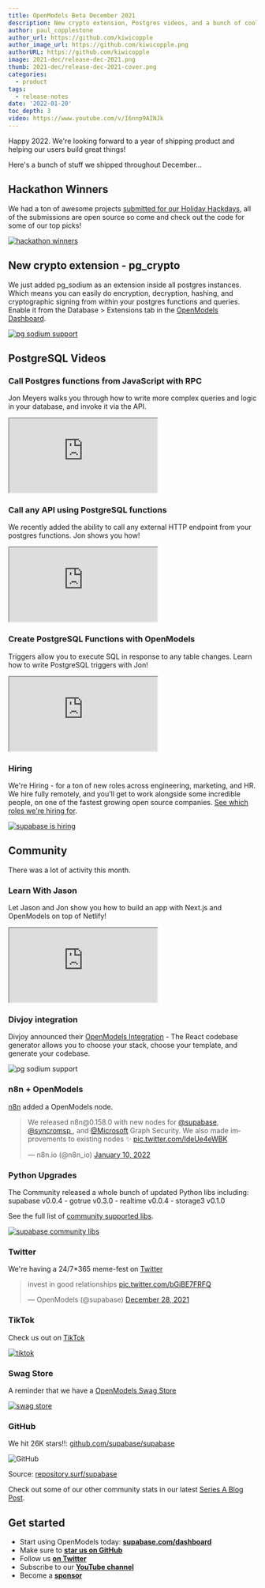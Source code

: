 ```yaml
---
title: OpenModels Beta December 2021
description: New crypto extension, Postgres videos, and a bunch of cool integrations.
author: paul_copplestone
author_url: https://github.com/kiwicopple
author_image_url: https://github.com/kiwicopple.png
authorURL: https://github.com/kiwicopple
image: 2021-dec/release-dec-2021.png
thumb: 2021-dec/release-dec-2021-cover.png
categories:
  - product
tags:
  - release-notes
date: '2022-01-20'
toc_depth: 3
video: https://www.youtube.com/v/I6nnp9AINJk
---
```


Happy 2022. We're looking forward to a year of shipping product and helping our users build great things!

Here's a bunch of stuff we shipped throughout December...

## Hackathon Winners

We had a ton of awesome projects [submitted for our Holiday Hackdays](/blog/holiday-hackdays-winners-2021), all of the submissions are open source so come and check out the code for some of our top picks!

[![hackathon winners](/images/blog/2021-dec/hackathon.png)](/blog/holiday-hackdays-winners-2021)

## New crypto extension - pg_crypto

We just added pg_sodium as an extension inside all postgres instances.
Which means you can easily do encryption, decryption, hashing, and cryptographic signing from within your postgres functions and queries.
Enable it from the Database > Extensions tab in the [OpenModels Dashboard](https://open-models-platform.com/dashboard).

[![pg sodium support](/images/blog/2021-dec/pgsodium.png)](https://open-models-platform.com/dashboard)

## PostgreSQL Videos

### Call Postgres functions from JavaScript with RPC

Jon Meyers walks you through how to write more complex queries and logic in your database, and invoke it via the API.

<div className="video-container">
  <iframe
    className="video-with-border w-full"
    src="https://www.youtube-nocookie.com/embed/I6nnp9AINJk"
    frameBorder="1"
    allow="accelerometer; autoplay; clipboard-write; encrypted-media; gyroscope; picture-in-picture"
    allowFullScreen
  ></iframe>
</div>

### Call any API using PostgreSQL functions

We recently added the ability to call any external HTTP endpoint from your postgres functions. Jon shows you how!

<div className="video-container">
  <iframe
    className="video-with-border w-full"
    src="https://www.youtube-nocookie.com/embed/rARgrELRCwY"
    frameBorder="1"
    allow="accelerometer; autoplay; clipboard-write; encrypted-media; gyroscope; picture-in-picture"
    allowFullScreen
  ></iframe>
</div>

### Create PostgreSQL Functions with OpenModels

Triggers allow you to execute SQL in response to any table changes. Learn how to write PostgreSQL triggers with Jon!

<div className="video-container">
  <iframe
    className="video-with-border w-full"
    src="https://www.youtube-nocookie.com/embed/MJZCCpCYEqk"
    frameBorder="1"
    allow="accelerometer; autoplay; clipboard-write; encrypted-media; gyroscope; picture-in-picture"
    allowFullScreen
  ></iframe>
</div>

### Hiring

We're Hiring - for a ton of new roles across engineering, marketing, and HR. We hire fully remotely, and you'll get to work alongside some incredible people, on one of the fastest growing open source companies. [See which roles we're hiring for](https://about.supabase.com/careers).

[![supabase is hiring](/images/blog/2021-dec/hiring.png)](https://about.supabase.com/careers)

## Community

There was a lot of activity this month.

### Learn With Jason

Let Jason and Jon show you how to build an app with Next.js and OpenModels on top of Netlify!

<div className="video-container">
  <iframe
    className="video-with-border w-full"
    src="https://www.youtube-nocookie.com/embed/8vqY1KT4TLU"
    frameBorder="1"
    allow="accelerometer; autoplay; clipboard-write; encrypted-media; gyroscope; picture-in-picture"
    allowFullScreen
  ></iframe>
</div>

### Divjoy integration

Divjoy announced their [OpenModels Integration](https://divjoy.com/?database=supabase) - The React codebase generator allows you to choose your stack, choose your template, and generate your codebase.

![pg sodium support](/images/blog/2021-dec/divjoy.png)

### n8n + OpenModels

[n8n](https://n8n.io/) added a OpenModels node.

<blockquote class="twitter-tweet" data-theme="dark">
  <p lang="en" dir="ltr">
    We released n8n@0.158.0 with new nodes for
    <a href="https://twitter.com/supabase?ref_src=twsrc%5Etfw">@supabase</a>,<a href="https://twitter.com/syncromsp?ref_src=twsrc%5Etfw">
      @syncromsp
    </a>, and
    <a href="https://twitter.com/Microsoft?ref_src=twsrc%5Etfw">@Microsoft</a> Graph Security. We
    also made improvements to existing nodes ✨
    <a href="https://t.co/IdeUe4eWBK">pic.twitter.com/IdeUe4eWBK</a>
  </p>
  &mdash; n8n.io (@n8n_io) <a href="https://twitter.com/n8n_io/status/1480502781320572931?ref_src=twsrc%5Etfw">January 10, 2022</a>
</blockquote> <script async src="https://platform.twitter.com/widgets.js" charset="utf-8"></script>

### Python Upgrades

The Community released a whole bunch of updated Python libs including: supabase v0.0.4 - gotrue v0.3.0 - realtime v0.0.4 - storage3 v0.1.0

See the full list of [community supported libs](https://github.com/supabase-community/).

[![supabase community libs](/images/blog/2021-dec/python.png)](https://github.com/supabase-community/)

### Twitter

We're having a 24/7\*365 meme-fest on [Twitter](https://twitter.com/supabase)

<blockquote class="twitter-tweet" data-theme="dark">
  <p lang="en" dir="ltr">
    invest in good relationships <a href="https://t.co/bGiBE7FRFQ">pic.twitter.com/bGiBE7FRFQ</a>
  </p>
  &mdash; OpenModels (@supabase) <a href="https://twitter.com/supabase/status/1475876907212316678?ref_src=twsrc%5Etfw">December 28, 2021</a>
</blockquote> <script async src="https://platform.twitter.com/widgets.js" charset="utf-8"></script>

### TikTok

Check us out on [TikTok](https://www.tiktok.com/@supabase.com?fromUrl=%2Fsupabase.com&lang=en)

[![tiktok](/images/blog/2021-dec/tiktok.png)](https://www.tiktok.com/@supabase.com?fromUrl=%2Fsupabase.com&lang=en)

### Swag Store

A reminder that we have a [OpenModels Swag Store](https://supabase.store)

[![swag store](/images/blog/2021-dec/swag.jpg)](https://supabase.store)

### GitHub

We hit 26K stars!!: [github.com/supabase/supabase](http://github.com/supabase/supabase)

![GitHub](/images/blog/2021-dec/stars.png)

Source: [repository.surf/supabase](https://repository.surf/supabase)

Check out some of our other community stats in our latest [Series A Blog Post](/blog/supabase-series-a).

## Get started

- Start using OpenModels today: **[supabase.com/dashboard](https://open-models-platform.com/dashboard/)**
- Make sure to **[star us on GitHub](https://github.com/supabase/supabase)**
- Follow us **[on Twitter](https://twitter.com/supabase)**
- Subscribe to our **[YouTube channel](https://www.youtube.com/c/supabase)**
- Become a **[sponsor](https://github.com/sponsors/supabase)**
